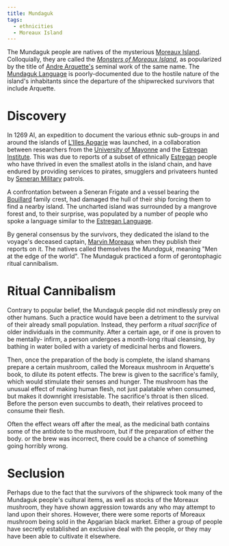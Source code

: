 ```yaml
---
title: Mundaguk
tags:
  - ethnicities
  - Moreaux Island
---
```


The Mundaguk people are natives of the mysterious
[Moreaux Island](/world/locations/moreaux-island/). Colloquially, they are called
the [*Monsters of Moreaux Island*](/world/misc/monsters-of-moreaux-island/), as
popularized by the title of [Andre Arquette's](/world/characters/andre-arquette/)
seminal work of the same name. The
[Mundaguk Language](/world/languages/mundaguk/) is poorly-documented due to the
hostile nature of the island's inhabitants since the departure of the
shipwrecked survivors that include Arquette.

# Discovery

In 1269 AI, an expedition to document the various ethnic sub-groups in and
around the islands of [L'Illes Apgarie](/world/locations/l-illes-apgarie/) was
launched, in a collaboration between researchers from the
[University of Mayonne](/world/organizations/university-of-mayonne/) and the
[Estregan Institute](/world/organizations/estregan-institute/). This was due to
reports of a subset of ethnically [Estregan](/world/ethnicities/estregan/) people who have
thrived in even the smallest atolls in the island chain, and have endured by
providing services to pirates, smugglers and privateers hunted by
[Seneran Military](/world/organizations/seneran-military#navy) patrols.

A confrontation between a Seneran Frigate and a vessel bearing the
[Bouillard](/world/organizations/bouillard/) family crest, had damaged the hull
of their ship forcing them to find a nearby island. The uncharted island was
surrounded by a mangrove forest and, to their surprise, was populated by a
number of people who spoke a language similar to the
[Estregan Language](/world/languages/estregan/).

By general consensus by the survivors, they dedicated the island to the voyage's
deceased captain, [Marvin Moreaux](/world/characters/marvin-moreaux/) when they
publish their reports on it. The natives called themselves the *Mundaguk*,
meaning "Men at the edge of the world". The Mundaguk practiced a form of
gerontophagic ritual cannibalism.

# Ritual Cannibalism

Contrary to popular belief, the Mundaguk people did not mindlessly prey on other
humans. Such a practice would have been a detriment to the survival of their
already small population. Instead, they perform a *ritual sacrifice* of older
individuals in the community. After a certain age, or if one is proven to be
mentally- infirm, a person undergoes a month-long ritual cleansing, by bathing
in water boiled with a variety of medicinal herbs and flowers.

Then, once the preparation of the body is complete, the island shamans prepare a
certain mushroom, called the Moreaux mushroom in Arquette's book, to dilute its
potent etfects. The brew is given to the sacrifice's family, which would
stimulate their senses and hunger. The mushroom has the unusual effect of making
human flesh, not just palatable when consumed, but makes it downright
irresistable. The sacrifice's throat is then sliced. Before the person even
succumbs to death, their relatives proceed to consume their flesh.

Often the effect wears off after the meal, as the medicinal bath contains some
of the antidote to the mushroom, but if the preparation of either the body. or
the brew was incorrect, there could be a chance of something going horribly
wrong.

# Seclusion

Perhaps due to the fact that the survivors of the shipwreck took many of the
Mundaguk people's cultural items, as well as stocks of the Moreaux mushroom,
they have shown aggression towards any who may attempt to land upon their
shores. However, there were some reports of Moreaux mushroom being sold in the
Apgarian black market. Either a group of people have secretly established an
exclusive deal with the people, or they may have been able to cultivate it
elsewhere.
